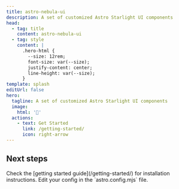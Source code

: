 ```yaml
---
title: astro-nebula-ui
description: A set of customized Astro Starlight UI components
head:
  - tag: title
    content: astro-nebula-ui
  - tag: style
    content: |
      .hero-html {
        --size: 12rem;
        font-size: var(--size);
        justify-content: center;
        line-height: var(--size);
      }
template: splash
editUrl: false
hero:
  tagline: A set of customized Astro Starlight UI components
  image:
    html: '🔋'
  actions:
    - text: Get Started
      link: /getting-started/
      icon: right-arrow
---
```



## Next steps

<CardGrid stagger>
  <Card title="Install the plugin" icon="puzzle">
    Check the [getting started guide](/getting-started/) for installation instructions.
  </Card>
  <Card title="Configure the plugin" icon="setting">
    Edit your config in the `astro.config.mjs` file.
  </Card>
</CardGrid>
